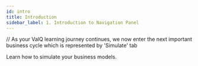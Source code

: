 ```yaml
---
id: intro
title: Introduction
sidebar_label: 1. Introduction to Navigation Panel
---
```



// As your ValQ learning journey continues, we now enter the next important business cycle which is represented by 'Simulate' tab

Learn how to simulate your business models.

<Vimeo
    video="https://player.vimeo.com/video/439200899"
    responsive={true}
/>

